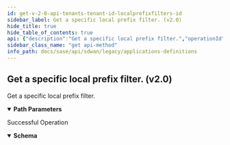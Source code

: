 ```yaml
---
id: get-v-2-0-api-tenants-tenant-id-localprefixfilters-id
sidebar_label: Get a specific local prefix filter. (v2.0)
hide_title: true
hide_table_of_contents: true
api: {"description":"Get a specific local prefix filter.","operationId":"get-v2.0-api-tenants-tenant_id-localprefixfilters-id","parameters":[{"description":"Tenant Id","in":"path","name":"tenant_id","required":true,"schema":{"description":"Tenant Id","type":"string"}},{"description":"Local Prefix Filter Id","in":"path","name":"id","required":true,"schema":{"description":"Id","type":"string"}}],"responses":{"200":{"content":{"application/json":{"schema":{"properties":{"description":{"description":"Description: Size(max = 256, error = PREFIXFILTER_INVALID_DESCRIPTION: Prefix filter description exceeds limit., min = 0) ","type":"string"},"id":{"description":"Id","type":"string"},"name":{"description":"Name: Size(max = 128, error = PREFIXFILTER_INVALID_NAME: Prefix filter name exceeds limit., min = 1) Required(error = PREFIXFILTER_NAME_REQUIRED: Prefix filter name required.) ","type":"string"}},"required":["name"]}}},"description":"Successful Operation"}},"tags":["Applications"],"method":"get","path":"/v2.0/api/tenants/{tenant_id}/localprefixfilters/{id}","info":{"contact":{},"description":"List of APIs used to manage an application definition specific query, overrides, and version information.","title":"Applications Definitions","version":"Latest"},"postman":{"name":"Get a specific local prefix filter. (v2.0)","description":{"content":"Get a specific local prefix filter.","type":"text/plain"},"url":{"path":["v2.0","api","tenants",":tenant_id","localprefixfilters",":id"],"host":["{{baseUrl}}"],"query":[],"variable":[{"disabled":false,"description":{"content":"(Required) Tenant Id","type":"text/plain"},"type":"any","value":"","key":"tenant_id"},{"disabled":false,"description":{"content":"(Required) Local Prefix Filter Id","type":"text/plain"},"type":"any","value":"","key":"id"}]},"header":[{"key":"Accept","value":"application/json"}],"method":"GET"}}
sidebar_class_name: "get api-method"
info_path: docs/sase/api/sdwan/legacy/applications-definitions
---
```



## Get a specific local prefix filter. (v2.0)



Get a specific local prefix filter.

<details style={{"marginBottom":"1rem"}} data-collapsed={false} open={true}><summary style={{}}><strong>Path Parameters</strong></summary><div><ul><ParamsItem className={"paramsItem"} param={{"description":"Tenant Id","in":"path","name":"tenant_id","required":true,"schema":{"description":"Tenant Id","type":"string"}}}></ParamsItem><ParamsItem className={"paramsItem"} param={{"description":"Local Prefix Filter Id","in":"path","name":"id","required":true,"schema":{"description":"Id","type":"string"}}}></ParamsItem></ul></div></details><div><ApiTabs><TabItem label={"200"} value={"200"}><div>

Successful Operation

</div><div><MimeTabs groupId={"mime-type"}><TabItem label={"application/json"} value={"application/json"}><SchemaTabs groupId={"schema-tabs"}><TabTtem label={"Schema"} value={"Schema"}><details style={{}} data-collapsed={false} open={true}><summary style={{"textAlign":"left"}}><strong>Schema</strong></summary><div style={{"textAlign":"left","marginLeft":"1rem"}}></div><ul style={{"marginLeft":"1rem"}}><SchemaItem collapsible={false} name={"description"} required={false} schemaDescription={"Description: Size(max = 256, error = PREFIXFILTER_INVALID_DESCRIPTION: Prefix filter description exceeds limit., min = 0) "} schemaName={"string"} qualifierMessage={undefined} defaultValue={undefined}></SchemaItem><SchemaItem collapsible={false} name={"id"} required={false} schemaDescription={"Id"} schemaName={"string"} qualifierMessage={undefined} defaultValue={undefined}></SchemaItem><SchemaItem collapsible={false} name={"name"} required={false} schemaDescription={"Name: Size(max = 128, error = PREFIXFILTER_INVALID_NAME: Prefix filter name exceeds limit., min = 1) Required(error = PREFIXFILTER_NAME_REQUIRED: Prefix filter name required.) "} schemaName={"string"} qualifierMessage={undefined} defaultValue={undefined}></SchemaItem></ul></details></TabTtem></SchemaTabs></TabItem></MimeTabs></div></TabItem></ApiTabs></div>
      